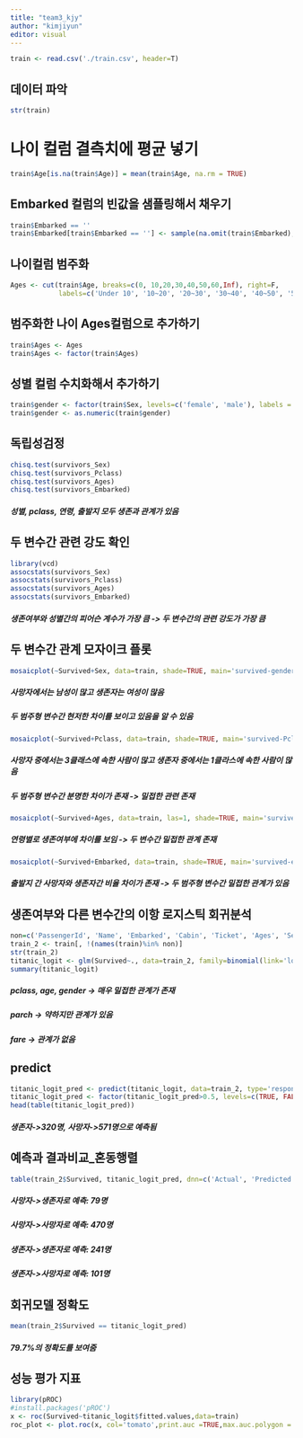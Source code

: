 ```yaml
---
title: "team3_kjy"
author: "kimjiyun"
editor: visual
---
```

```r
train <- read.csv('./train.csv', header=T)
```

## 데이터 파악
```r
str(train)
```

# 나이 컬럼 결측치에 평균 넣기
```r
train$Age[is.na(train$Age)] = mean(train$Age, na.rm = TRUE)
```

## Embarked 컬럼의 빈값을 샘플링해서 채우기
```r
train$Embarked == ''
train$Embarked[train$Embarked == ''] <- sample(na.omit(train$Embarked), 2)
```

## 나이컬럼 범주화
```r
Ages <- cut(train$Age, breaks=c(0, 10,20,30,40,50,60,Inf), right=F, 
            labels=c('Under 10', '10~20', '20~30', '30~40', '40~50', '50~60', 'over 60'))
```

## 범주화한 나이 Ages컬럼으로 추가하기
```r
train$Ages <- Ages
train$Ages <- factor(train$Ages)
```

## 성별 컬럼 수치화해서 추가하기
```r
train$gender <- factor(train$Sex, levels=c('female', 'male'), labels = c(0, 1))
train$gender <- as.numeric(train$gender)
```


## 독립성검정
```r
chisq.test(survivors_Sex)
chisq.test(survivors_Pclass)
chisq.test(survivors_Ages)
chisq.test(survivors_Embarked)
```
##### 성별, pclass, 연령, 출발지 모두 생존과 관계가 있음


## 두 변수간 관련 강도 확인
```r
library(vcd)
assocstats(survivors_Sex)
assocstats(survivors_Pclass)
assocstats(survivors_Ages)
assocstats(survivors_Embarked)
```
##### 생존여부와 성별간의 피어슨 계수가 가장 큼 -> 두 변수간의 관련 강도가 가장 큼


## 두 변수간 관계 모자이크 플롯
```r
mosaicplot(~Survived+Sex, data=train, shade=TRUE, main='survived-gender')
```
##### 사망자에서는 남성이 많고 생존자는 여성이 많음
##### 두 범주형 변수간 현저한 차이를 보이고 있음을 알 수 있음 

```r
mosaicplot(~Survived+Pclass, data=train, shade=TRUE, main='survived-Pclass')
```
##### 사망자 중에서는 3클래스에 속한 사람이 많고 생존자 중에서는 1클라스에 속한 사람이 많음
##### 두 범주형 변수간 분명한 차이가 존재 -> 밀접한 관련 존재

```r
mosaicplot(~Survived+Ages, data=train, las=1, shade=TRUE, main='survived-age')
```
##### 연령별로 생존여부에 차이를 보임 -> 두 변수간 밀접한 관계 존재

```r
mosaicplot(~Survived+Embarked, data=train, shade=TRUE, main='survived-embarked')
```
##### 출발지 간 사망자와 생존자간 비율 차이가 존재 -> 두 범주형 변수간 밀접한 관계가 있음


## 생존여부와 다른 변수간의 이항 로지스틱 회귀분석
```r
non=c('PassengerId', 'Name', 'Embarked', 'Cabin', 'Ticket', 'Ages', 'Sex', 'SibSp')
train_2 <- train[, !(names(train)%in% non)]
str(train_2)
titanic_logit <- glm(Survived~., data=train_2, family=binomial(link='logit'))
summary(titanic_logit)
```
##### pclass, age, gender -> 매우 밀접한 관계가 존재
##### parch -> 약하지만 관계가 있음
##### fare -> 관계가 없음

## predict
```r
titanic_logit_pred <- predict(titanic_logit, data=train_2, type='response')
titanic_logit_pred <- factor(titanic_logit_pred>0.5, levels=c(TRUE, FALSE), labels=c(1, 0))
head(table(titanic_logit_pred))
```
##### 생존자->320명, 사망자->571명으로 예측됨


## 예측과 결과비교_혼동행렬
```r
table(train_2$Survived, titanic_logit_pred, dnn=c('Actual', 'Predicted'))
```
##### 사망자->생존자로 예측: 79명
##### 사망자->사망자로 예측: 470명
##### 생존자->생존자로 예측: 241명
##### 생존자->사망자로 예측: 101명


## 회귀모델 정확도
```r
mean(train_2$Survived == titanic_logit_pred)
```
##### 79.7%의 정확도를 보여줌


## 성능 평가 지표
```r
library(pROC)
#install.packages('pROC')
x <- roc(Survived~titanic_logit$fitted.values,data=train)
roc_plot <- plot.roc(x, col='tomato',print.auc =TRUE,max.auc.polygon = TRUE)
```


